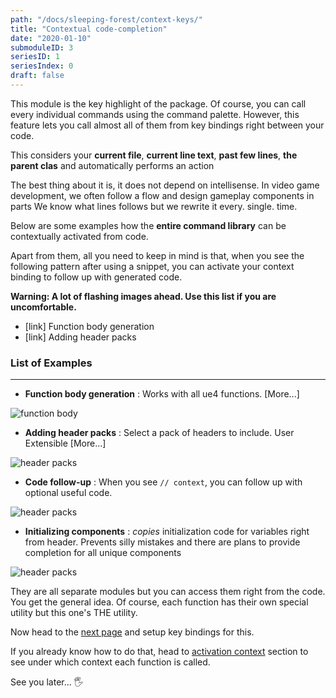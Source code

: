 ```yaml
---
path: "/docs/sleeping-forest/context-keys/"
title: "Contextual code-completion"
date: "2020-01-10"
submoduleID: 3
seriesID: 1
seriesIndex: 0
draft: false
---
```


This module is the key highlight of the package.
Of course, you can call every individual commands using the command palette.
However, this feature lets you call almost all of them from key bindings right between your code.

This considers your **current file**, **current line text**,
**past few lines**, **the parent clas** and automatically performs an action

The best thing about it is, it does not depend on intellisense.
In video game development, we often follow a flow and design gameplay components in parts
We know what lines follows but we rewrite it every. single. time.

Below are some examples how the **entire command library** can be contextually activated from code.

Apart from them, all you need to keep in mind is that,
when you see the following pattern after using a snippet,
you can activate your context binding to follow up with generated code.

**Warning: A lot of flashing images ahead. Use this list if you are uncomfortable.**

- [link] Function body generation
- [link] Adding header packs

### List of Examples

---

- **Function body generation** : Works with all ue4 functions. [More...]

![function body](../../../images/DaedalusAPI/context-module/functionbody.gif)

- **Adding header packs** : Select a pack of headers to include. User Extensible [More...]

![header packs](../../../images/DaedalusAPI/context-module/headerinclude.gif)

- **Code follow-up** : When you see `// context`, you can follow up with optional useful code.

![header packs](../../../images/DaedalusAPI/context-module/contextualhit.gif)

- **Initializing components** : _copies_ initialization code for variables right from header.
  Prevents silly mistakes and there are plans to provide completion for all unique components

![header packs](../../../images/DaedalusAPI/context-module/componentinit.gif)

They are all separate modules but you can access them right from the code. You get the general idea.
Of course, each function has their own special utility but this one's THE utility.

Now head to the [next page](/docs/trailblazer/context-keys/1) and setup key bindings for this.

If you already know how to do that, head to [activation context](/docs/sleeping-forest/context-keys/2) section to see under which context each function is called.

See you later... 🖐
